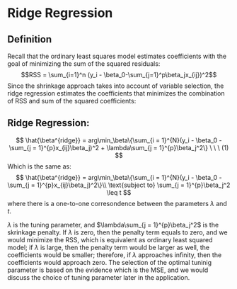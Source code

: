 # Ridge Regression

## Definition
Recall that the ordinary least squares model estimates coefficients with the goal of minimizing the sum of the squared residuals:
$$RSS = \sum_{i=1}^n (y_i - \beta_0-\sum_{j=1}^p\beta_jx_{ij})^2$$
Since the shrinkage approach takes into account of variable selection, the ridge regression estimates the coefficients that minimizes the combination of RSS and sum of the squared coefficients: 

## Ridge Regression:
$$
\hat{\beta^{ridge}} = arg\min_\beta\{\sum_{i = 1}^{N}(y_i - \beta_0 - \sum_{j = 1}^{p}x_{ij}\beta_j)^2 + \lambda\sum_{j = 1}^{p}\beta_j^2\} \ \ \ (1)
$$
Which is the same as:
$$
\hat{\beta^{ridge}} = arg\min_\beta\{\sum_{i = 1}^{N}(y_i - \beta_0 - \sum_{j = 1}^{p}x_{ij}\beta_j)^2\}\\
\text{subject to} \sum_{j = 1}^{p}\beta_j^2 \leq t
$$
where there is a one-to-one corresondence between the parameters $\lambda$ and $t$. 

$\lambda$ is the tuning parameter, and $\lambda\sum_{j = 1}^{p}\beta_j^2$ is the skrinkage penalty. If $\lambda$ is zero, then the penalty term equals to zero, and we would minimize the RSS, which is equivalent as ordinary least squared model; if $\lambda$ is large, then the penalty term would be larger as well, the coefficients would be smaller; therefore, if $\lambda$ approaches infinity, then the coefficients would approach zero. The selection of the optimal tuninig parameter is based on the evidence which is the MSE, and we would discuss the choice of tuning parameter later in the application.